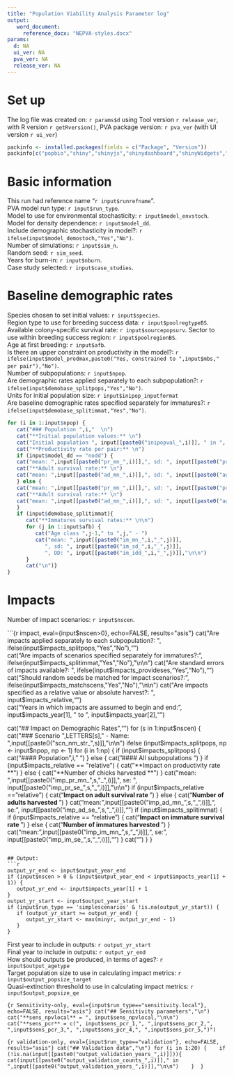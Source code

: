 ```yaml
---
title: "Population Viability Analysis Parameter log"
output: 
   word_document:
     reference_docx: "NEPVA-styles.docx"
params: 
  d: NA
  ui_ver: NA
  pva_ver: NA
  release_ver: NA
---
```


# Set up 
The log file was created on: `r params$d` using Tool version `r release_ver`, 
with R version `r getRversion()`, PVA package version: `r pva_ver` (with UI version `r ui_ver`)

```r
packinfo <- installed.packages(fields = c("Package", "Version"))
packinfo[c("popbio","shiny","shinyjs","shinydashboard","shinyWidgets","DT","plotly","rmarkdown","dplyr","tidyr"),c("Package", "Version")]
```

# Basic information
This run had reference name "`r input$runrefname`".  
PVA model run type: `r input$run_type`.      
Model to use for environmental stochasticity: `r input$model_envstoch`.    
Model for density dependence: `r input$model_dd`.    
Include demographic stochasticity in model?: `r ifelse(input$model_demostoch,"Yes","No")`.   
Number of simulations: `r input$sim_n`.      
Random seed: `r sim_seed`.    
Years for burn-in: `r input$nburn`.  
Case study selected: `r input$case_studies`.  

# Baseline demographic rates
Species chosen to set initial values: `r input$species`.    
Region type to use for breeding success data: `r input$poolregtypeBS`.   
Available colony-specific survival rate: `r input$sourcepopsurv`.
Sector to use within breeding success region: `r input$poolregionBS`.  
Age at first breeding: `r input$afb`.    
Is there an upper constraint on productivity in the model?: `r ifelse(input$model_prodmax,paste0("Yes, constrained to ",input$mbs," per pair"),"No")`.      
Number of subpopulations: `r input$npop`.    
Are demographic rates applied separately to each subpopulation?: `r ifelse(input$demobase_splitpops,"Yes","No")`.    
Units for initial population size: `r input$inipop_inputformat`  
Are baseline demographic rates specified separately for immatures?: `r ifelse(input$demobase_splitimmat,"Yes","No")`.    

```r
for (i in 1:input$npop) {
   cat("### Population ",i,"  \n")
   cat("**Initial population values:** \n")
   cat("Initial population ", input[[paste0("inipopval_",i)]], " in ", input[[paste0("inipopyrs_",i)]],"\n\n")
   cat("**Productivity rate per pair:** \n")
   if (input$model_dd == "nodd") {
   cat("mean: ",input[[paste0("pr_mn_",i)]],", sd: ", input[[paste0("pr_sd_",i)]], "\n\n")
   cat("**Adult survival rate:** \n")
   cat("mean: ",input[[paste0("ad_mn_",i)]],", sd: ", input[[paste0("ad_sd_",i)]], "\n\n")
   } else {
   cat("mean: ",input[[paste0("pr_mn_",i)]],", sd: ", input[[paste0("pr_sd_",i)]], ", DD:", input[[paste0("pr_idd_",i)]],"\n\n")
   cat("**Adult survival rate:** \n")
   cat("mean: ",input[[paste0("ad_mn_",i)]],", sd: ", input[[paste0("ad_sd_",i)]], ", DD:", input[[paste0("ad_idd_",i)]],"\n\n")
   }
   if (input$demobase_splitimmat){
      cat("**Immatures survival rates:** \n\n")
      for (j in 1:input$afb) {
         cat("Age class ",j-1," to ",j," - ")
         cat("mean: ",input[[paste0("im_mn_",i,"_",j)]],
            ", sd: ", input[[paste0("im_sd_",i,"_",j)]], 
            ", DD: ", input[[paste0("im_idd_",i,"_",j)]],"\n\n")
      }
      cat("\n")}
}
```

# Impacts
Number of impact scenarios: `r input$nscen`.    

```{r impact, eval={input$nscen>0}, echo=FALSE, results="asis"}
cat("Are impacts applied separately to each subpopulation?: ", ifelse(input$impacts_splitpops,"Yes","No"),"\n\n")   
cat("Are impacts of scenarios specified separately for immatures?: ", ifelse(input$impacts_splitimmat,"Yes","No"),"\n\n")    
cat("Are standard errors of impacts available?: ", ifelse(input$impacts_provideses,"Yes","No"),"\n\n")    
cat("Should random seeds be matched for impact scenarios?: ", ifelse(input$impacts_matchscens,"Yes","No"),"\n\n")    
cat("Are impacts specified as a relative value or absolute harvest?: ", input$impacts_relative,"\n\n")    
cat("Years in which impacts are assumed to begin and end: ", input$impacts_year[1], " to ", input$impacts_year[2],"\n\n")   

cat("## Impact on Demographic Rates","\n\n")
 for (s in 1:input$nscen) {
   cat("### Scenario ",LETTERS[s]," - Name: ",input[[paste0("scn_nm_str_",s)]],"\n\n")
   ifelse (input$impacts_splitpops, np <- input$npop, np <- 1)
   for (i in 1:np) {
      if (input$impacts_splitpops) {
         cat("#### Population ",i,"  \n")
      } else {
         cat("#### All subpopulations \n") 
      } 
      if (input$impacts_relative == "relative") {
         cat("**Impact on productivity rate **")
      } else {
         cat("**Number of chicks harvested **")
      }
      cat("mean: ",input[[paste0("imp_pr_mn_",s,"_",i)]],", se: ", input[[paste0("imp_pr_se_",s,"_",i)]],"\n\n")
      if (input$impacts_relative == "relative") {
         cat("**Impact on adult survival rate **")
      } else {
         cat("**Number of adults harvested **")
      }
      cat("mean: ",input[[paste0("imp_ad_mn_",s,"_",i)]],", se: ", input[[paste0("imp_ad_se_",s,"_",i)]],"\n\n")
      if (input$impacts_splitimmat) {
         if (input$impacts_relative == "relative") {
            cat("**Impact on immature survival rate **")
         } else {
            cat("**Number of immatures harvested **")
         }
         cat("mean: ",input[[paste0("imp_im_mn_",s,"_",i)]],", se: ", input[[paste0("imp_im_se_",s,"_",i)]],"\n\n")
      }
      cat("\n")
   }
}
```

## Output:
```r
output_yr_end <- input$output_year_end
if (input$nscen > 0 & (input$output_year_end < input$impacts_year[1] + 1)) {
   output_yr_end <- input$impacts_year[1] + 1
}
output_yr_start <- input$output_year_start
if (input$run_type == 'simplescenarios' & !is.na(output_yr_start)) {
   if (output_yr_start >= output_yr_end) {
      output_yr_start <- max(minyr, output_yr_end - 1)
   }
}

```
First year to include in outputs: `r output_yr_start`    
Final year to include in outputs: `r output_yr_end`    
How should outputs be produced, in terms of ages?: `r input$output_agetype`    
Target population size to use in calculating impact metrics: `r input$output_popsize_target`    
Quasi-extinction threshold to use in calculating impact metrics: `r input$output_popsize_qe`    

```{r Sensitivity-only, eval={input$run_type=="sensitivity.local"}, echo=FALSE, results="asis"}
cat("## Sensitivity parameters","\n")
cat("**sens_npvlocal** = ", input$sens_npvlocal,"\n\n")
cat("**sens_pcr** = c(", input$sens_pcr_1,", ",input$sens_pcr_2,", ",input$sens_pcr_3,", ",input$sens_pcr_4,", ",input$sens_pcr_5,")")
```


```{r validation-only, eval={input$run_type=="validation"}, echo=FALSE, results="asis"}
cat("## Validation data","\n")
for (i in 1:20) {
   if (!is.na(input[[paste0("output_validation_years_",i)]])){
      cat(input[[paste0("output_validation_counts_",i)]]," in ",input[[paste0("output_validation_years_",i)]],"\n\n")
   } 
}
```

